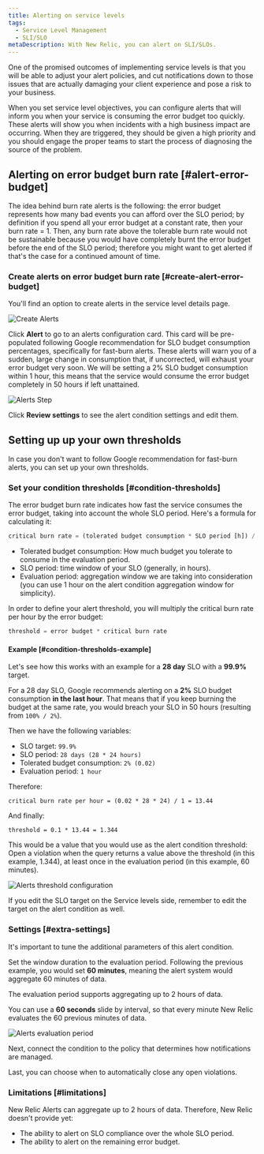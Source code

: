 ```yaml
---
title: Alerting on service levels
tags:
  - Service Level Management
  - SLI/SLO
metaDescription: With New Relic, you can alert on SLI/SLOs.
---
```






One of the promised outcomes of implementing service levels is that you will be able to adjust your alert policies, and cut notifications down to those issues that are actually damaging your client experience and pose a risk to your business.

When you set service level objectives, you can configure alerts that will inform you when your service is consuming the error budget too quickly. These alerts will show you when incidents with a high business impact are occurring. When they are triggered, they should be given a high priority and you should engage the proper teams to start the process of diagnosing the source of the problem.

## Alerting on error budget burn rate [#alert-error-budget]

The idea behind burn rate alerts is the following: the error budget represents how many bad events you can afford over the SLO period; by definition if you spend all your error budget at a constant rate, then your burn rate = 1. Then, any burn rate above the tolerable burn rate would not be sustainable because you would have completely burnt the error budget before the end of the SLO period; therefore you might want to get alerted if that's the case for a continued amount of time. 

### Create alerts on error budget burn rate [#create-alert-error-budget]

You'll find an option to create alerts in the service level details page.

<img
  title="Alerts CTA.png"
  alt="Create Alerts"
  src={slmCreateAlertsButton}
/>

Click **Alert** to go to an alerts configuration card. This card will be pre-populated following Google recommendation for SLO budget consumption percentages, specifically for fast-burn alerts. These alerts will warn you of a sudden, large change in consumption that, if uncorrected, will exhaust your error budget very soon. We will be setting a 2% SLO budget consumption within 1 hour, this means that the service would consume the error budget completely in 50 hours if left unattained. 

<img
  title="Alerts Step.png"
  alt="Alerts Step"
  src={slmSloAlertConditionSetUpCard}
/>

Click **Review settings** to see the alert condition settings and edit them.

## Setting up up your own thresholds

In case you don't want to follow Google recommendation for fast-burn alerts, you can set up your own thresholds.

### Set your condition thresholds [#condition-thresholds]

The error budget burn rate indicates how fast the service consumes the error budget, taking into account the whole SLO period. Here's a formula for calculating it:

```sql
critical burn rate = (tolerated budget consumption * SLO period [h]) / (evaluation period [h])
```

* Tolerated budget consumption: How much budget you tolerate to consume in the evaluation period. 
* SLO period: time window of your SLO (generally, in hours).
* Evaluation period: aggregation window we are taking into consideration (you can use 1 hour on the alert condition aggregation window for simplicity).

In order to define your alert threshold, you will multiply the critical burn rate per hour by the error budget:

```sql
threshold = error budget * critical burn rate 
```

#### Example [#condition-thresholds-example]

Let's see how this works with an example for a **28 day** SLO with a **99.9%** target.

For a 28 day SLO, Google recommends alerting on a **2%** SLO budget consumption **in the last hour**. That means that if you keep burning the budget at the same rate, you would breach your SLO in 50 hours (resulting from `100% / 2%`).

Then we have the following variables:
* SLO target: `99.9%`
* SLO period: `28 days (28 * 24 hours)`
* Tolerated budget consumption: `2% (0.02)`
* Evaluation period: `1 hour`

Therefore:
```
critical burn rate per hour = (0.02 * 28 * 24) / 1 = 13.44
```

And finally:
```
threshold = 0.1 * 13.44 = 1.344
```

This would be a value that you would use as the alert condition threshold: Open a violation when the query returns a value above the threshold (in this example, 1.344), at least once in the evaluation period (in this example, 60 minutes).

<img
  title="Alerts threshold.png"
  alt="Alerts threshold configuration"
  src={alertsConditionThresholdsSlm}
/>

<Callout variant="important">
If you edit the SLO target on the Service levels side, remember to edit the target on the alert condition as well.
</Callout>

### Settings [#extra-settings]

It's important to tune the additional parameters of this alert condition. 

Set the window duration to the evaluation period. Following the previous example, you would set **60 minutes**, meaning the alert system would aggregate 60 minutes of data.

<Callout variant="important">
The evaluation period supports aggregating up to 2 hours of data.
</Callout>

You can use a **60 seconds** slide by interval, so that every minute New Relic evaluates the 60 previous minutes of data.

<img
  title="Alerts period.png"
  alt="Alerts evaluation period"
  src={alertsAdvancedSignalSettingsSlm}
/>

Next, connect the condition to the policy that determines how notifications are managed. 

Last, you can choose when to automatically close any open violations.

### Limitations [#limitations]

New Relic Alerts can aggregate up to 2 hours of data. Therefore, New Relic doesn't provide yet:
* The ability to alert on SLO compliance over the whole SLO period.
* The ability to alert on the remaining error budget.
